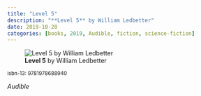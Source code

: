 ```yaml
---
title: "Level 5"
description: "**Level 5** by William Ledbetter"
date: 2019-10-20
categories: [books, 2019, Audible, fiction, science-fiction]
---
```

![**Level 5** by William Ledbetter](level-5.jpg){fig-align="left"}

<sup>isbn-13: 9781978688940</sup>

*Audible*